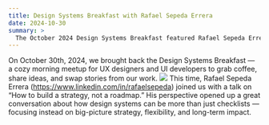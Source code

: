 ```yaml
---
title: Design Systems Breakfast with Rafael Sepeda Errera
date: 2024-10-30
summary: >
  The October 2024 Design Systems Breakfast featured Rafael Sepeda Errera, who spoke on “How to build a strategy, not a roadmap.” His talk opened up discussion on moving beyond simple planning to building adaptable long-term strategies for design systems.
---
```


On October 30th, 2024, we brought back the Design Systems Breakfast — a cozy morning meetup for UX designers and UI developers to grab coffee, share ideas, and swap stories from our work.
![](/images/events/ds-breakfast-10-24.png)
This time, Rafael Sepeda Errera (https://www.linkedin.com/in/rafaelsepeda) joined us with a talk on “How to build a strategy, not a roadmap.” His perspective opened up a great conversation about how design systems can be more than just checklists — focusing instead on big-picture strategy, flexibility, and long-term impact.
